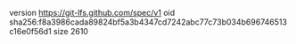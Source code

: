 version https://git-lfs.github.com/spec/v1
oid sha256:f8a3986cada89824bf5a3b4347cd7242abc77c73b034b696746513c16e0f56d1
size 2610
